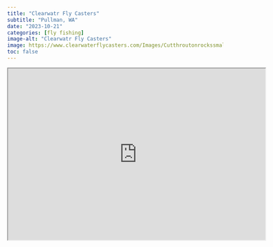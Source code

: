 ```yaml
---
title: "Clearwatr Fly Casters"
subtitle: "Pullman, WA"
date: "2023-10-21"
categories: [fly fishing]
image-alt: "Clearwatr Fly Casters"
image: https://www.clearwaterflycasters.com/Images/Cutthroutonrockssmall.jpg
toc: false
---
```



```{=html}

<iframe src="https://www.clearwaterflycasters.com/calendar.html" width="600" height="400"></iframe>

```

